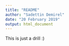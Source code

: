 ```yaml
---
title: "README"
author: "Sadettin Demirel"
date: "20 February 2019"
output: html_document
---
```


This is just a drill :)



